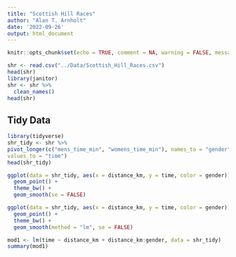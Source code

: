 ```yaml
---
title: "Scottish Hill Races"
author: "Alan T. Arnholt"
date: '2022-09-26'
output: html_document
---
```


```r
knitr::opts_chunk$set(echo = TRUE, comment = NA, warning = FALSE, message = FALSE)
```

```r
shr <- read.csv("../Data/Scottish_Hill_Races.csv")
head(shr)
library(janitor)
shr <- shr %>% 
  clean_names()
head(shr)
```

## Tidy Data

```r
library(tidyverse)
shr_tidy <- shr %>% 
pivot_longer(c("mens_time_min", "womens_time_min"), names_to = "gender",
values_to = "time")
head(shr_tidy)
```

```r
ggplot(data = shr_tidy, aes(x = distance_km, y = time, color = gender)) + 
  geom_point() + 
  theme_bw() + 
  geom_smooth(se = FALSE)
```

```r
ggplot(data = shr_tidy, aes(x = distance_km, y = time, color = gender)) + 
  geom_point() + 
  theme_bw() + 
  geom_smooth(method = "lm", se = FALSE)
```

```r
mod1 <- lm(time ~ distance_km + distance_km:gender, data = shr_tidy)
summary(mod1)
```


